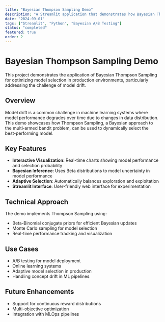 ```yaml
---
title: "Bayesian Thompson Sampling Demo"
description: "A Streamlit application that demonstrates how Bayesian Thompson Sampling can be used to optimize model selection to address model drift."
date: "2024-09-01"
tags: ["Streamlit", "Python", "Bayesian A/B Testing"]
status: "completed"
featured: true
order: 2
---
```


# Bayesian Thompson Sampling Demo

This project demonstrates the application of Bayesian Thompson Sampling for optimizing model selection in production environments, particularly addressing the challenge of model drift.

## Overview

Model drift is a common challenge in machine learning systems where model performance degrades over time due to changes in data distribution. This demo showcases how Thompson Sampling, a Bayesian approach to the multi-armed bandit problem, can be used to dynamically select the best-performing model.

## Key Features

- **Interactive Visualization**: Real-time charts showing model performance and selection probability
- **Bayesian Inference**: Uses Beta distributions to model uncertainty in model performance
- **Adaptive Selection**: Automatically balances exploration and exploitation
- **Streamlit Interface**: User-friendly web interface for experimentation

## Technical Approach

The demo implements Thompson Sampling using:
- Beta-Binomial conjugate priors for efficient Bayesian updates
- Monte Carlo sampling for model selection
- Real-time performance tracking and visualization

## Use Cases

- A/B testing for model deployment
- Online learning systems
- Adaptive model selection in production
- Handling concept drift in ML pipelines

## Future Enhancements

- Support for continuous reward distributions
- Multi-objective optimization
- Integration with MLOps pipelines

